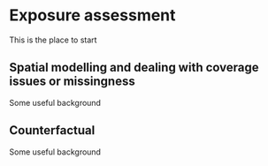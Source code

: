 # Exposure assessment

This is the place to start

## Spatial modelling and dealing with coverage issues or missingness

Some useful background

## Counterfactual

Some useful background
